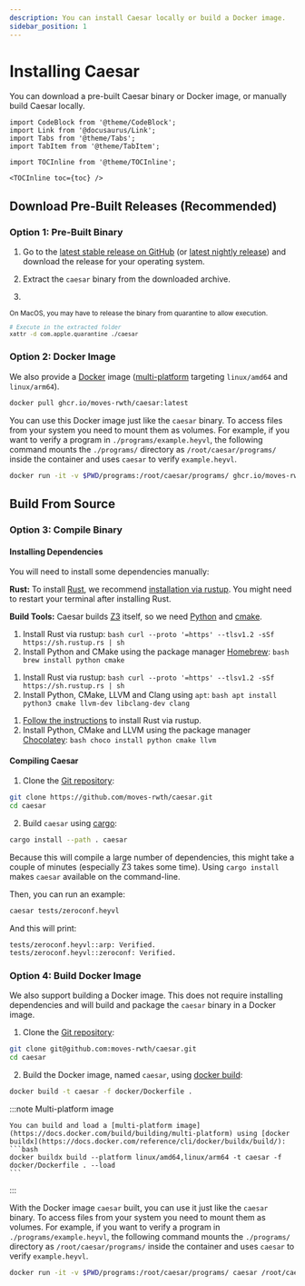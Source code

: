 ```yaml
---
description: You can install Caesar locally or build a Docker image.
sidebar_position: 1
---
```


# Installing Caesar

You can download a pre-built Caesar binary or Docker image, or manually build Caesar locally.

```mdx-code-block
import CodeBlock from '@theme/CodeBlock';
import Link from '@docusaurus/Link';
import Tabs from '@theme/Tabs';
import TabItem from '@theme/TabItem';
```

```mdx-code-block
import TOCInline from '@theme/TOCInline';

<TOCInline toc={toc} />
```

## Download Pre-Built Releases (Recommended)

### Option 1: Pre-Built Binary

1. Go to the [latest stable release on GitHub](https://github.com/moves-rwth/caesar/releases/latest) (or [latest nightly release](https://github.com/moves-rwth/caesar/releases/nightly)) and download the release for your operating system.

2. Extract the `caesar` binary from the downloaded archive.

3. <div>
   <small>
  <p style={{marginBottom: "0"}}>
    On MacOS, you may have to <Link to="https://support.apple.com/guide/mac-help/mh40616/mac">release the binary from quarantine</Link> to allow execution.
  </p>

  ```bash
  # Execute in the extracted folder
  xattr -d com.apple.quarantine ./caesar
  ```

  </small>
  </div>

<div style={{ paddingTop: "1em" }} />

### Option 2: Docker Image

We also provide a [Docker](https://docs.docker.com/get-docker/) image ([multi-platform](https://docs.docker.com/build/building/multi-platform/) targeting `linux/amd64` and `linux/arm64`).

```bash
docker pull ghcr.io/moves-rwth/caesar:latest
```

You can use this Docker image just like the `caesar` binary.
To access files from your system you need to mount them as volumes.
For example, if you want to verify a program in `./programs/example.heyvl`, the following command mounts the `./programs/` directory as `/root/caesar/programs/` inside the container and uses `caesar` to verify `example.heyvl`.

```bash
docker run -it -v $PWD/programs:/root/caesar/programs/ ghcr.io/moves-rwth/caesar:latest /root/caesar/programs/example.heyvl
```

<div style={{ paddingTop: "3em" }} />

## Build From Source

### Option 3: Compile Binary

#### Installing Dependencies

You will need to install some dependencies manually:

**Rust:** To install [Rust](https://www.rust-lang.org/), we recommend [installation via rustup](https://rustup.rs/).
You might need to restart your terminal after installing Rust.

**Build Tools:** Caesar builds [Z3](https://github.com/Z3Prover/z3) itself, so we need [Python](https://www.python.org) and [cmake](https://cmake.org/).

<Tabs groupId="operating-systems">
  <TabItem value="mac" label="macOS">

  1. Install Rust via rustup:
    ```bash
    curl --proto '=https' --tlsv1.2 -sSf https://sh.rustup.rs | sh
    ```
  2. Install Python and CMake using the package manager [Homebrew](https://brew.sh):
    ```bash
    brew install python cmake
    ```

</TabItem>
  <TabItem value="debian" label="Debian/Linux">

  1. Install Rust via rustup:
    ```bash
    curl --proto '=https' --tlsv1.2 -sSf https://sh.rustup.rs | sh
    ```
  2. Install Python, CMake, LLVM and Clang using `apt`:
    ```bash
    apt install python3 cmake llvm-dev libclang-dev clang
    ```

</TabItem>
  <TabItem value="win" label="Windows">

  1. [Follow the instructions](https://rustup.rs/) to install Rust via rustup.
  2. Install Python, CMake and LLVM using the package manager [Chocolatey](https://chocolatey.org/install):
    ```bash
    choco install python cmake llvm
    ```

</TabItem>
</Tabs>

#### Compiling Caesar

1. Clone the [Git repository](https://github.com/moves-rwth/caesar):
  ```bash
  git clone https://github.com/moves-rwth/caesar.git
  cd caesar
  ```
2. Build `caesar` using [cargo](https://doc.rust-lang.org/cargo/):
  ```bash
  cargo install --path . caesar
  ```
  Because this will compile a large number of dependencies, this might take a couple of minutes (especially Z3 takes some time).
  Using `cargo install` makes `caesar` available on the command-line.

Then, you can run an example:
```bash
caesar tests/zeroconf.heyvl
```
And this will print:
```
tests/zeroconf.heyvl::arp: Verified.
tests/zeroconf.heyvl::zeroconf: Verified.
```

<div style={{ paddingTop: "1em" }} />

### Option 4: Build Docker Image

We also support building a Docker image.
This does not require installing dependencies and will build and package the `caesar` binary in a Docker image.

1. Clone the [Git repository](https://github.com/moves-rwth/caesar):
  ```bash
  git clone git@github.com:moves-rwth/caesar.git
  cd caesar
  ```
2. Build the Docker image, named `caesar`, using [docker build](https://docs.docker.com/reference/cli/docker/image/build/):
  ```bash
  docker build -t caesar -f docker/Dockerfile .
  ```

  :::note Multi-platform image

    You can build and load a [multi-platform image](https://docs.docker.com/build/building/multi-platform) using [docker buildx](https://docs.docker.com/reference/cli/docker/buildx/build/):
    ```bash
    docker buildx build --platform linux/amd64,linux/arm64 -t caesar -f docker/Dockerfile . --load
    ```

  :::

With the Docker image `caesar` built, you can use it just like the `caesar` binary.
To access files from your system you need to mount them as volumes.
For example, if you want to verify a program in `./programs/example.heyvl`, the following command mounts the `./programs/` directory as `/root/caesar/programs/` inside the container and uses `caesar` to verify `example.heyvl`.

```bash
docker run -it -v $PWD/programs:/root/caesar/programs/ caesar /root/caesar/programs/example.heyvl
```
